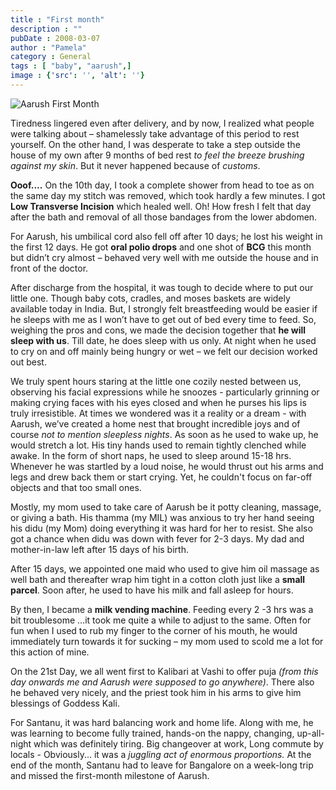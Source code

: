 ```yaml
---
title : "First month"
description : ""
pubDate : 2008-03-07
author : "Pamela"
category : General
tags : [ "baby", "aarush",]
image : {'src': '', 'alt': ''}
---
```


<Image src={pic1} alt="Aarush First Month"/>

Tiredness lingered even after delivery, and by now, I realized what people were talking about – shamelessly take advantage of this period to rest yourself. On the other hand, I was desperate to take a step outside the house of my own after 9 months of bed rest *to feel the breeze brushing against my skin*. But it never happened because of *customs*.

**Ooof....** On the 10th day, I took a complete shower from head to toe as on the same day my stitch was removed, which took hardly a few minutes. I got **Low Transverse Incision** which healed well. Oh! How fresh I felt that day after the bath and removal of all those bandages from the lower abdomen.

For Aarush, his umbilical cord also fell off after 10 days; he lost his weight in the first 12 days. He got **oral polio drops** and one shot of **BCG** this month but didn’t cry almost – behaved very well with me outside the house and in front of the doctor.

After discharge from the hospital, it was tough to decide where to put our little one. Though baby cots, cradles, and moses baskets are widely available today in India. But, I strongly felt breastfeeding would be easier if he sleeps with me as I won’t have to get out of bed every time to feed. So, weighing the pros and cons, we made the decision together that **he will sleep with us**. Till date, he does sleep with us only. At night when he used to cry on and off mainly being hungry or wet – we felt our decision worked out best.

We truly spent hours staring at the little one cozily nested between us, observing his facial expressions while he snoozes - particularly grinning or making crying faces with his eyes closed and when he purses his lips is truly irresistible. At times we wondered was it a reality or a dream - with Aarush, we’ve created a home nest that brought incredible joys and of course *not to mention sleepless nights*. As soon as he used to wake up, he would stretch a lot. His tiny hands used to remain tightly clenched while awake. In the form of short naps, he used to sleep around 15-18 hrs. Whenever he was startled by a loud noise, he would thrust out his arms and legs and drew back them or start crying. Yet, he couldn't focus on far-off objects and that too small ones.

Mostly, my mom used to take care of Aarush be it potty cleaning, massage, or giving a bath. His thamma (my MIL) was anxious to try her hand seeing his didu (my Mom) doing everything it was hard for her to resist. She also got a chance when didu was down with fever for 2-3 days. My dad and mother-in-law left after 15 days of his birth.

After 15 days, we appointed one maid who used to give him oil massage as well bath and thereafter wrap him tight in a cotton cloth just like a **small parcel**. Soon after, he used to have his milk and fall asleep for hours.

By then, I became a **milk vending machine**. Feeding every 2 -3 hrs was a bit troublesome …it took me quite a while to adjust to the same. Often for fun when I used to rub my finger to the corner of his mouth, he would immediately turn towards it for sucking – my mom used to scold me a lot for this action of mine.

On the 21st Day, we all went first to Kalibari at Vashi to offer puja *(from this day onwards me and Aarush were supposed to go anywhere)*. There also he behaved very nicely, and the priest took him in his arms to give him blessings of Goddess Kali.

For Santanu, it was hard balancing work and home life. Along with me, he was learning to become fully trained, hands-on the nappy, changing, up-all-night which was definitely tiring. Big changeover at work, Long commute by locals - Obviously... it was a *juggling act of enormous proportions.* At the end of the month, Santanu had to leave for Bangalore on a week-long trip and missed the first-month milestone of Aarush.